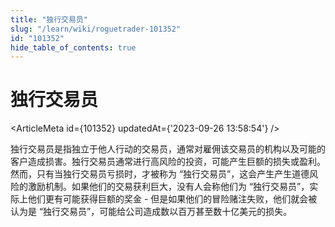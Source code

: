 ```yaml
---
title: "独行交易员"
slug: "/learn/wiki/roguetrader-101352"
id: "101352"
hide_table_of_contents: true
---
```



# 独行交易员

<ArticleMeta id={101352} updatedAt={'2023-09-26 13:58:54'} />
<div className='border-solid border-b border-t-0 my-4 border-[var(--ifm-color-gray-300)]' />

独行交易员是指独立于他人行动的交易员，通常对雇佣该交易员的机构以及可能的客户造成损害。独行交易员通常进行高风险的投资，可能产生巨额的损失或盈利。然而，只有当独行交易员亏损时，才被称为 “独行交易员”，这会产生产生道德风险的激励机制。如果他们的交易获利巨大，没有人会称他们为 “独行交易员”，实际上他们更有可能获得巨额的奖金 - 但是如果他们的冒险赌注失败，他们就会被认为是 “独行交易员”，可能给公司造成数以百万甚至数十亿美元的损失。
